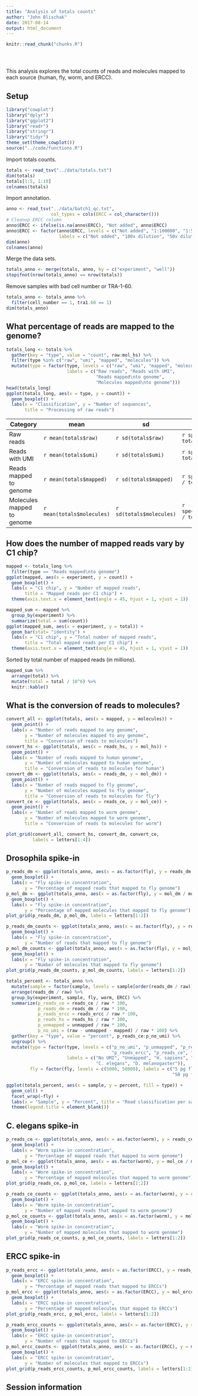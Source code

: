 ```yaml
---
title: "Analysis of totals counts"
author: "John Blischak"
date: 2017-08-14
output: html_document
---
```


<!-- The file analysis/chunks.R contains chunks that define default settings
shared across the workflowr files. -->
```r
knitr::read_chunk("chunks.R")
```

<!-- Update knitr chunk options -->
```r
```

<!-- Insert the date the file was last updated -->
```r
```

<!-- Insert the code version (Git commit SHA1) if Git repository exists and R
 package git2r is installed -->
```r
```

This analysis explores the total counts of reads and molecules mapped to each
source (human, fly, worm, and ERCC).

## Setup

```r
library("cowplot")
library("dplyr")
library("ggplot2")
library("readr")
library("stringr")
library("tidyr")
theme_set(theme_cowplot())
source("../code/functions.R")
```

Import totals counts.

```r
totals <- read_tsv("../data/totals.txt")
dim(totals)
totals[1:5, 1:10]
colnames(totals)
```

Import annotation.

```r
anno <- read_tsv("../data/batch1_qc.txt",
                 col_types = cols(ERCC = col_character()))
# Cleanup ERCC column
anno$ERCC <- ifelse(is.na(anno$ERCC), "Not added", anno$ERCC)
anno$ERCC <- factor(anno$ERCC, levels = c("Not added", "1:100000", "1:50000"),
                    labels = c("Not added", "100x dilution", "50x dilution"))
dim(anno)
colnames(anno)
```

Merge the data sets.

```r
totals_anno <- merge(totals, anno, by = c("experiment", "well"))
stopifnot(nrow(totals_anno) == nrow(totals))
```

Remove samples with bad cell number or TRA-1-60.

```r
totals_anno <- totals_anno %>%
  filter(cell_number == 1, tra1.60 == 1)
dim(totals_anno)
```

## What percentage of reads are mapped to the genome?

```r
totals_long <- totals %>%
  gather(key = "type", value = "count", raw:mol_hs) %>%
  filter(type %in% c("raw", "umi", "mapped", "molecules")) %>%
  mutate(type = factor(type, levels = c("raw", "umi", "mapped", "molecules"),
                       labels = c("Raw reads", "Reads with UMI",
                                  "Reads mapped\nto genome",
                                  "Molecules mapped\nto genome")))
head(totals_long)
ggplot(totals_long, aes(x = type, y = count)) +
  geom_boxplot() +
  labs(x = "Classification", y = "Number of sequences",
       title = "Processing of raw reads")
```

Category  | mean | sd | \% of raw (mean)
------------- | ------------- | ------------- | -------------
Raw reads  | `r mean(totals$raw)` | `r sd(totals$raw)` | `r specify_decimal(mean(totals$raw / totals$raw), k = 2)`
Reads with UMI  | `r mean(totals$umi)` | `r sd(totals$umi)` | `r specify_decimal(mean(totals$umi / totals$raw), k = 2)`
Reads mapped to genome  | `r mean(totals$mapped)` | `r sd(totals$mapped)` | `r specify_decimal(mean(totals$mapped / totals$raw), k = 2)`
Molecules mapped to genome  | `r mean(totals$molecules)` | `r sd(totals$molecules)` | `r specify_decimal(mean(totals$molecules / totals$raw), k = 2)`

## How does the number of mapped reads vary by C1 chip?

```r
mapped <- totals_long %>%
  filter(type == "Reads mapped\nto genome")
ggplot(mapped, aes(x = experiment, y = count)) +
  geom_boxplot() +
  labs(x = "C1 chip", y = "Number of mapped reads",
       title = "Mapped reads per C1 chip") +
  theme(axis.text.x = element_text(angle = 45, hjust = 1, vjust = 1))
```

```r
mapped_sum <- mapped %>%
  group_by(experiment) %>%
  summarize(total = sum(count))
ggplot(mapped_sum, aes(x = experiment, y = total)) +
  geom_bar(stat= "identity") +
  labs(x = "C1 chip", y = "Total number of mapped reads",
       title = "Total mapped reads per C1 chip") +
  theme(axis.text.x = element_text(angle = 45, hjust = 1, vjust = 1))
```

Sorted by total number of mapped reads (in millions).

```r
mapped_sum %>%
  arrange(total) %>%
  mutate(total = total / 10^6) %>%
  knitr::kable()
```

## What is the conversion of reads to molecules?

```r
convert_all <- ggplot(totals, aes(x = mapped, y = molecules)) +
  geom_point() +
  labs(x = "Number of reads mapped to any genome",
       y = "Number of molecules mapped to any genome",
       title = "Conversion of reads to molecules")
convert_hs <- ggplot(totals, aes(x = reads_hs, y = mol_hs)) +
  geom_point() +
  labs(x = "Number of reads mapped to human genome",
       y = "Number of molecules mapped to human genome",
       title = "Conversion of reads to molecules for human")
convert_dm <- ggplot(totals, aes(x = reads_dm, y = mol_dm)) +
  geom_point() +
  labs(x = "Number of reads mapped to fly genome",
       y = "Number of molecules mapped to fly genome",
       title = "Conversion of reads to molecules for fly")
convert_ce <- ggplot(totals, aes(x = reads_ce, y = mol_ce)) +
  geom_point() +
  labs(x = "Number of reads mapped to worm genome",
       y = "Number of molecules mapped to worm genome",
       title = "Conversion of reads to molecules for worm")

plot_grid(convert_all, convert_hs, convert_dm, convert_ce,
          labels = letters[1:4])
```

## Drosophila spike-in

```r
p_reads_dm <- ggplot(totals_anno, aes(x = as.factor(fly), y = reads_dm / mapped * 100)) +
  geom_boxplot() +
  labs(x = "Fly spike-in concentration",
       y = "Percentage of mapped reads that mapped to fly genome")
p_mol_dm <- ggplot(totals_anno, aes(x = as.factor(fly), y = mol_dm / molecules * 100)) +
  geom_boxplot() +
  labs(x = "Fly spike-in concentration",
       y = "Percentage of mapped molecules that mapped to fly genome")
plot_grid(p_reads_dm, p_mol_dm, labels = letters[1:2])
```

```r
p_reads_dm_counts <- ggplot(totals_anno, aes(x = as.factor(fly), y = reads_dm)) +
  geom_boxplot() +
  labs(x = "Fly spike-in concentration",
       y = "Number of reads that mapped to fly genome")
p_mol_dm_counts <- ggplot(totals_anno, aes(x = as.factor(fly), y = mol_dm)) +
  geom_boxplot() +
  labs(x = "Fly spike-in concentration",
       y = "Number of molecules that mapped to fly genome")
plot_grid(p_reads_dm_counts, p_mol_dm_counts, labels = letters[1:2])
```

```r
totals_percent <- totals_anno %>%
  mutate(sample = factor(sample, levels = sample[order(reads_dm / raw)])) %>%
  arrange(reads_dm / raw) %>%
  group_by(experiment, sample, fly, worm, ERCC) %>%
  summarize(p_reads_ce = reads_ce / raw * 100,
            p_reads_dm = reads_dm / raw * 100,
            p_reads_ercc = reads_ercc / raw * 100,
            p_reads_hs = reads_hs / raw * 100,
            p_unmapped = unmapped / raw * 100,
            p_no_umi = (raw - unmapped - mapped) / raw * 100) %>%
  gather(key = "type", value = "percent", p_reads_ce:p_no_umi) %>%
  ungroup() %>%
  mutate(type = factor(type, levels = c("p_no_umi", "p_unmapped", "p_reads_hs",
                                        "p_reads_ercc", "p_reads_ce", "p_reads_dm"),
                       labels = c("No UMI", "Unmapped", "H. sapiens", "ERCC",
                                  "C. elegans", "D. melanogaster")),
         fly = factor(fly, levels = c(5000, 50000), labels = c("5 pg fly spike-on",
                                                               "50 pg fly spike-on")))

ggplot(totals_percent, aes(x = sample, y = percent, fill = type)) +
  geom_col() +
  facet_wrap(~fly) +
  labs(x = "Sample", y = "Percent", title = "Read classification per sample") +
  theme(legend.title = element_blank())
```

## C. elegans spike-in

```r
p_reads_ce <- ggplot(totals_anno, aes(x = as.factor(worm), y = reads_ce / mapped * 100)) +
  geom_boxplot() +
  labs(x = "Worm spike-in concentration",
       y = "Percentage of mapped reads that mapped to worm genome")
p_mol_ce <- ggplot(totals_anno, aes(x = as.factor(worm), y = mol_ce / molecules * 100)) +
  geom_boxplot() +
  labs(x = "Worm spike-in concentration",
       y = "Percentage of mapped molecules that mapped to worm genome")
plot_grid(p_reads_ce, p_mol_ce, labels = letters[1:2])
```

```r
p_reads_ce_counts <- ggplot(totals_anno, aes(x = as.factor(worm), y = reads_ce)) +
  geom_boxplot() +
  labs(x = "Worm spike-in concentration",
       y = "Number of mapped reads that mapped to worm genome")
p_mol_ce_counts <- ggplot(totals_anno, aes(x = as.factor(worm), y = mol_ce)) +
  geom_boxplot() +
  labs(x = "Worm spike-in concentration",
       y = "Number of mapped molecules that mapped to worm genome")
plot_grid(p_reads_ce_counts, p_mol_ce_counts, labels = letters[1:2])
```


## ERCC spike-in

```r
p_reads_ercc <- ggplot(totals_anno, aes(x = as.factor(ERCC), y = reads_ercc / mapped * 100)) +
  geom_boxplot() +
  labs(x = "ERCC spike-in concentration",
       y = "Percentage of mapped reads that mapped to ERCCs")
p_mol_ercc <- ggplot(totals_anno, aes(x = as.factor(ERCC), y = mol_ercc / molecules * 100)) +
  geom_boxplot() +
  labs(x = "ERCC spike-in concentration",
       y = "Percentage of mapped molecules that mapped to ERCCs")
plot_grid(p_reads_ercc, p_mol_ercc, labels = letters[1:2])
```

```r
p_reads_ercc_counts <- ggplot(totals_anno, aes(x = as.factor(ERCC), y = reads_ercc)) +
  geom_boxplot() +
  labs(x = "ERCC spike-in concentration",
       y = "Number of reads that mapped to ERCCs")
p_mol_ercc_counts <- ggplot(totals_anno, aes(x = as.factor(ERCC), y = mol_ercc)) +
  geom_boxplot() +
  labs(x = "ERCC spike-in concentration",
       y = "Number of molecules that mapped to ERCCs")
plot_grid(p_reads_ercc_counts, p_mol_ercc_counts, labels = letters[1:2])
```

## Session information

<!-- Insert the session information into the document -->
```r
```
